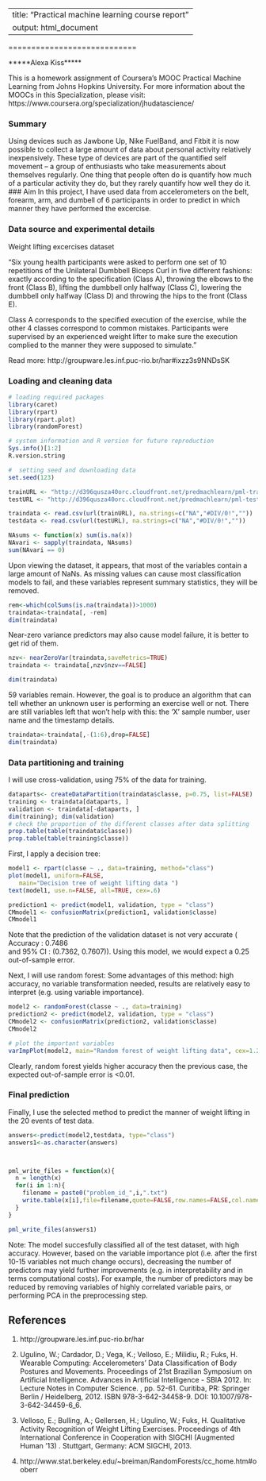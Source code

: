 
---
title: "Practical machine learning course report"
output: html_document
---
============================

*****Alexa Kiss*****

This is a homework assignment of Coursera’s MOOC Practical Machine Learning from Johns Hopkins University. For more information about the MOOCs in this Specialization, please visit: https://www.coursera.org/specialization/jhudatascience/
 
### Summary
Using devices such as Jawbone Up, Nike FuelBand, and Fitbit it is now possible to collect a large amount of data about personal activity relatively inexpensively. These type of devices are part of the quantified self movement – a group of enthusiasts who take measurements about themselves regularly. One thing that people often do is quantify how much of a particular activity they do, but they rarely quantify how well they do it.
### Aim
In this project, I have used data from accelerometers on the belt, forearm, arm, and dumbell of 6 participants in order to predict in which manner they have performed the excercise.

### Data source and experimental details
Weight lifting excercises dataset

"Six young health participants were asked to perform one set of 10 repetitions of the Unilateral Dumbbell Biceps Curl in five different fashions: exactly according to the specification (Class A), throwing the elbows to the front (Class B), lifting the dumbbell only halfway (Class C), lowering the dumbbell only halfway (Class D) and throwing the hips to the front (Class E).

Class A corresponds to the specified execution of the exercise, while the other 4 classes correspond to common mistakes. Participants were supervised by an experienced weight lifter to make sure the execution complied to the manner they were supposed to simulate."

Read more: http://groupware.les.inf.puc-rio.br/har#ixzz3s9NNDsSK


### Loading and cleaning data

```r


# loading required packages
library(caret)
library(rpart)
library(rpart.plot)
library(randomForest)

# system information and R version for future reproduction
Sys.info()[1:2]
R.version.string
```

```r
#  setting seed and downloading data
set.seed(123)

trainURL <- "http://d396qusza40orc.cloudfront.net/predmachlearn/pml-training.csv"
testURL <- "http://d396qusza40orc.cloudfront.net/predmachlearn/pml-testing.csv"

traindata <- read.csv(url(trainURL), na.strings=c("NA","#DIV/0!",""))
testdata <- read.csv(url(testURL), na.strings=c("NA","#DIV/0!",""))
```

```r
NAsums <- function(x) sum(is.na(x))
NAvari <- sapply(traindata, NAsums)
sum(NAvari == 0)
```
Upon viewing the dataset, it appears, that most of the variables contain a large amount of NaNs. As missing values can cause most classification models to fail, and these variables represent summary statistics, they will be removed.

```r
rem<-which(colSums(is.na(traindata))>1000)
traindata<-traindata[, -rem]
dim(traindata)
```

Near-zero variance predictors may also cause model failure, it is better to get rid of them.

```r
nzv<- nearZeroVar(traindata,saveMetrics=TRUE)
traindata <- traindata[,nzv$nzv==FALSE]

dim(traindata)
```
59 variables remain. However, the goal is to produce an algorithm that can tell whether an unknown user is performing an exercise well or not. There are still variables left that won’t help with this: the ‘X’ sample number, user name and the timestamp details.

```r
traindata<-traindata[,-(1:6),drop=FALSE]
dim(traindata)
```

###  Data partitioning and training

I will use cross-validation, using 75% of the data for training.
```r
dataparts<- createDataPartition(traindata$classe, p=0.75, list=FALSE)
training <- traindata[dataparts, ]
validation <- traindata[-dataparts, ]
dim(training); dim(validation)
# check the proportion of the different classes after data splitting
prop.table(table(traindata$classe))
prop.table(table(training$classe))

```

First, I apply a decision tree:
```r
model1 <- rpart(classe ~ ., data=training, method="class")
plot(model1, uniform=FALSE,
   main="Decision tree of weight lifting data ")
text(model1, use.n=FALSE, all=TRUE, cex=.6)

prediction1 <- predict(model1, validation, type = "class")
CMmodel1 <- confusionMatrix(prediction1, validation$classe)
CMmodel1
```
Note that the prediction of the validation dataset is not very accurate ( Accuracy : 0.7486          
and 95% CI : (0.7362, 0.7607)). Using this model, we would expect a 0.25 out-of-sample error.

Next, I will use random forest:
Some advantages of this method: high accuracy, no variable transformation needed, results are relatively easy to interpret (e.g. using variable importance).

```r
model2 <- randomForest(classe ~ ., data=training)
prediction2 <- predict(model2, validation, type = "class")
CMmodel2 <- confusionMatrix(prediction2, validation$classe)
CMmodel2

# plot the important variables
varImpPlot(model2, main="Random forest of weight lifting data", cex=1.2)

```


Clearly, random forest yields higher accuracy then the previous case, the expected out-of-sample error is <0.01.

### Final prediction

Finally, I use the selected method to predict the manner of weight lifting in the 20 events of test data.

```r

answers<-predict(model2,testdata, type="class")
answers1<-as.character(answers)



pml_write_files = function(x){
  n = length(x)
  for(i in 1:n){
    filename = paste0("problem_id_",i,".txt")
    write.table(x[i],file=filename,quote=FALSE,row.names=FALSE,col.names=FALSE)
  }
}

pml_write_files(answers1)

```
Note: The model succesfully classified all of the test dataset, with high accuracy. However, based on the variable importance plot (i.e. after the first 10-15 variables not much change occurs), decreasing the number of predictors may yield further improvements (e.g. in interpretability and in terms computational costs). For example, the number of predictors may be reduced by removing variables of highly correlated variable pairs, or performing PCA in the preprocessing step.

## References
1. http://groupware.les.inf.puc-rio.br/har

2. Ugulino, W.; Cardador, D.; Vega, K.; Velloso, E.; Milidiu, R.; Fuks, H. Wearable Computing: Accelerometers' Data Classification of Body Postures and Movements. Proceedings of 21st Brazilian Symposium on Artificial Intelligence. Advances in Artificial Intelligence - SBIA 2012. In: Lecture Notes in Computer Science. , pp. 52-61. Curitiba, PR: Springer Berlin / Heidelberg, 2012. ISBN 978-3-642-34458-9. DOI: 10.1007/978-3-642-34459-6_6.

3. Velloso, E.; Bulling, A.; Gellersen, H.; Ugulino, W.; Fuks, H. Qualitative Activity Recognition of Weight Lifting Exercises. Proceedings of 4th International Conference in Cooperation with SIGCHI (Augmented Human '13) . Stuttgart, Germany: ACM SIGCHI, 2013.

4. http://www.stat.berkeley.edu/~breiman/RandomForests/cc_home.htm#ooberr


